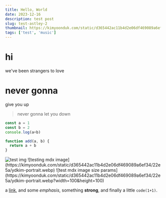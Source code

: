 ```yaml
---
title: Hello, World
date: 2023-12-16
description: test post
slug: test-astley-2
thumbnail: https://kimyoonduk.com/static/d365442ac11b4d2e06df469089a6ef34/22e5a/ydkim-portrait.webp
tags: ['test', 'music']
---
```


# hi

we've been strangers to love

# never gonna

give you up

> never gonna let you down

```js
const a = 1
const b = 2
console.log(a+b)

function add(a, b) {
  return a + b
}

```


<img src="https://kimyoonduk.com/static/d365442ac11b4d2e06df469089a6ef34/22e5a/ydkim-portrait.webp" alt="test img"/>
![testing mdx image](https://kimyoonduk.com/static/d365442ac11b4d2e06df469089a6ef34/22e5a/ydkim-portrait.webp)
![test mdx image size params](https://kimyoonduk.com/static/d365442ac11b4d2e06df469089a6ef34/22e5a/ydkim-portrait.webp?width=100&height=100)

a [link](https://kimyoonduk.com), and some *emphasis*, something **strong**, and finally a little `code(1+1)`.

